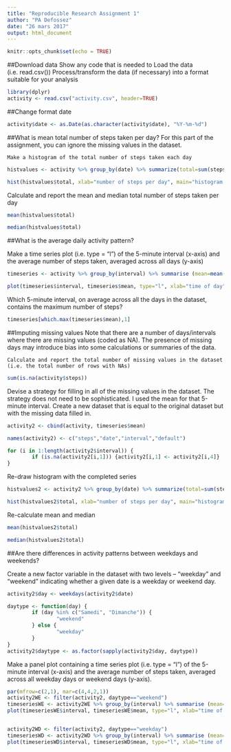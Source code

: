 ```yaml
---
title: "Reproducible Research Assignment 1"
author: "PA Defossez"
date: "26 mars 2017"
output: html_document
---
```


```r
knitr::opts_chunk$set(echo = TRUE)
```


##Download data
Show any code that is needed to
    Load the data (i.e. read.csv())
    Process/transform the data (if necessary) into a format suitable for your analysis

```r
library(dplyr)
activity <- read.csv("activity.csv", header=TRUE)
```

##Change format date
```r
activity$date <- as.Date(as.character(activity$date), "%Y-%m-%d")
```

##What is mean total number of steps taken per day?
For this part of the assignment, you can ignore the missing values in the dataset.

    Make a histogram of the total number of steps taken each day

    
```r
histvalues <- activity %>% group_by(date) %>% summarize(total=sum(steps, na.rm=TRUE))

hist(histvalues$total, xlab="number of steps per day", main="histogram of total steps per day", breaks=10)
```

Calculate and report the mean and median total number of steps taken per day

```r

mean(histvalues$total)

median(histvalues$total)
```

##What is the average daily activity pattern?

Make a time series plot (i.e. type = "l") of the 5-minute interval (x-axis) and the average number of steps taken, averaged across all days (y-axis)
```r
timeseries <- activity %>% group_by(interval) %>% summarise (mean=mean(steps, na.rm=TRUE))

plot(timeseries$interval, timeseries$mean, type="l", xlab="time of day", ylab="avg nb of steps per 5 min")
```


Which 5-minute interval, on average across all the days in the dataset, contains the maximum number of steps?
```r
timeseries[which.max(timeseries$mean),1]

```

##Imputing missing values
Note that there are a number of days/intervals where there are missing values (coded as NA). The presence of missing days may introduce bias into some calculations or summaries of the data.

    Calculate and report the total number of missing values in the dataset (i.e. the total number of rows with NAs)


```r
sum(is.na(activity$steps))
```

Devise a strategy for filling in all of the missing values in the dataset. The strategy does not need to be sophisticated. I used the mean for that 5-minute interval. Create a new dataset that is equal to the original dataset but with the missing data filled in.
```r
activity2 <- cbind(activity, timeseries$mean)

names(activity2) <- c("steps","date","interval","default")

for (i in 1:length(activity2$interval)) {
        if (is.na(activity2[i,1])) {activity2[i,1] <- activity2[i,4]}
}
```

Re-draw histogram with the completed series
```r
histvalues2 <- activity2 %>% group_by(date) %>% summarize(total=sum(steps))

hist(histvalues2$total, xlab="number of steps per day", main="histogram of total steps per day, with imputed values", breaks=10)

```

Re-calculate mean and median
```r
mean(histvalues2$total)

median(histvalues2$total)
```

##Are there differences in activity patterns between weekdays and weekends?

Create a new factor variable in the dataset with two levels -- "weekday" and "weekend" indicating whether a given date is a weekday or weekend day.
```r
activity2$day <- weekdays(activity2$date)

daytype <- function(day) {
        if (day %in% c("Samedi", "Dimanche")) {
                "weekend"
        } else {
                "weekday"
        }
}
activity2$daytype <- as.factor(sapply(activity2$day, daytype))
```

Make a panel plot containing a time series plot (i.e. type = "l") of the 5-minute interval (x-axis) and the average number of steps taken, averaged across all weekday days or weekend days (y-axis). 

```r
par(mfrow=c(2,1), mar=c(4,4,2,1))
activity2WE <- filter(activity2, daytype=="weekend")
timeseriesWE <- activity2WE %>% group_by(interval) %>% summarise (mean=mean(steps))
plot(timeseriesWE$interval, timeseriesWE$mean, type="l", xlab="time of day (weekend)", ylab="", main="avg nb of steps per 5 min")


activity2WD <- filter(activity2, daytype=="weekday")
timeseriesWD <- activity2WD %>% group_by(interval) %>% summarise (mean=mean(steps))
plot(timeseriesWD$interval, timeseriesWD$mean, type="l", xlab="time of day (weekday)", ylab="")
```


